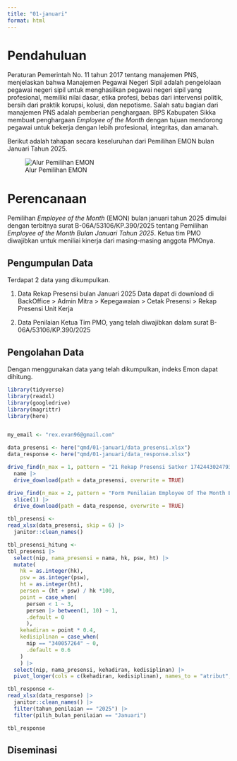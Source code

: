 ```yaml
---
title: "01-januari"
format: html
---
```


# Pendahuluan

Peraturan Pemerintah No. 11 tahun 2017 tentang manajemen PNS, menjelaskan bahwa Manajemen Pegawai Negeri Sipil adalah pengelolaan
pegawai negeri sipil untuk menghasilkan pegawai negeri sipil yang profesional, memiliki nilai dasar, etika profesi, bebas dari intervensi politik, bersih dari praktik korupsi, kolusi, dan nepotisme.
Salah satu bagian dari manajemen PNS adalah pemberian penghargaan.
BPS Kabupaten Sikka membuat penghargaan *Employee of the Month* dengan tujuan mendorong pegawai untuk bekerja dengan lebih profesional, integritas, dan amanah.

Berikut adalah tahapan secara keseluruhan dari Pemilihan EMON bulan Januari Tahun 2025.

![Alur Pemilihan EMON](../img/alur-emon.png)

# Perencanaan

Pemilihan *Employee of the Month* (EMON) bulan januari tahun 2025 dimulai dengan terbitnya surat B-06A/53106/KP.390/2025 tentang  Pemilihan *Employee of the Month Bulan Januari Tahun 2025*.
Ketua tim PMO diwajibkan untuk meniliai kinerja dari masing-masing anggota PMOnya.

## Pengumpulan Data

Terdapat 2 data yang dikumpulkan. 

1. Data Rekap Presensi bulan Januari 2025
Data dapat di download di BackOffice > Admin Mitra > Kepegawaian > Cetak Presensi > Rekap Presensi Unit Kerja

2. Data Penilaian Ketua Tim PMO, yang telah diwajibkan dalam surat B-06A/53106/KP.390/2025

## Pengolahan Data 

Dengan menggunakan data yang telah dikumpulkan, indeks Emon dapat dihitung. 

```r
library(tidyverse)
library(readxl)
library(googledrive)
library(magrittr)
library(here)


my_email <- "rex.evan96@gmail.com"
```

```r

data_presensi <- here("qmd/01-januari/data_presensi.xlsx")
data_response <- here("qmd/01-januari/data_response.xlsx")

drive_find(n_max = 1, pattern = "21 Rekap Presensi Satker 1742443024793") %$%
  name |>
  drive_download(path = data_presensi, overwrite = TRUE)

drive_find(n_max = 2, pattern = "Form Penilaian Employee Of The Month BPS Kabupaten Sikka") |> 
  slice(1) |>
  drive_download(path = data_response, overwrite = TRUE)

```


```r

tbl_presensi <- 
read_xlsx(data_presensi, skip = 6) |>
  janitor::clean_names() 

tbl_presensi_hitung <- 
tbl_presensi |>
  select(nip, nama_presensi = nama, hk, psw, ht) |>
  mutate(
    hk = as.integer(hk),
    psw = as.integer(psw),
    ht = as.integer(ht),
    persen = (ht + psw) / hk *100,
    point = case_when(
      persen < 1 ~ 3,
      persen |> between(1, 10) ~ 1,
      .default = 0    
      ),
    kehadiran = point * 0.4,
    kedisiplinan = case_when(
      nip == "340057264" ~ 0,
      .default = 0.6
    )
    ) |>
  select(nip, nama_presensi, kehadiran, kedisiplinan) |>
  pivot_longer(cols = c(kehadiran, kedisiplinan), names_to = "atribut", values_to = "poin")


```

```r

tbl_response <- 
read_xlsx(data_response) |>
  janitor::clean_names() |>
  filter(tahun_penilaian == "2025") |>
  filter(pilih_bulan_penilaian == "Januari")

tbl_response

```


## Diseminasi